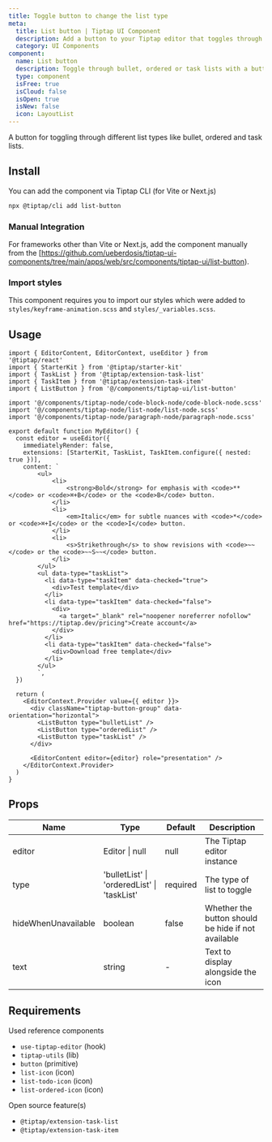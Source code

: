 ```yaml
---
title: Toggle button to change the list type
meta:
  title: List button | Tiptap UI Component
  description: Add a button to your Tiptap editor that toggles through bullet, ordered or task lists. More in the docs.
  category: UI Components
component:
  name: List button
  description: Toggle through bullet, ordered or task lists with a button.
  type: component
  isFree: true
  isCloud: false
  isOpen: true
  isNew: false
  icon: LayoutList
---
```



A button for toggling through different list types like bullet, ordered and task lists.

<CodeDemo isScrollable src="https://template.tiptap.dev/preview/tiptap-ui/list-button" />

## Install
You can add the component via Tiptap CLI (for Vite or Next.js)

```bash
npx @tiptap/cli add list-button
```

### Manual Integration
For frameworks other than Vite or Next.js, add the component manually from the [https://github.com/ueberdosis/tiptap-ui-components/tree/main/apps/web/src/components/tiptap-ui/list-button).

### Import styles

This component requires you to import our styles which were added to `styles/keyframe-animation.scss` and `styles/_variables.scss`.

## Usage

```tsx
import { EditorContent, EditorContext, useEditor } from '@tiptap/react'
import { StarterKit } from '@tiptap/starter-kit'
import { TaskList } from '@tiptap/extension-task-list'
import { TaskItem } from '@tiptap/extension-task-item'
import { ListButton } from '@/components/tiptap-ui/list-button'

import '@/components/tiptap-node/code-block-node/code-block-node.scss'
import '@/components/tiptap-node/list-node/list-node.scss'
import '@/components/tiptap-node/paragraph-node/paragraph-node.scss'

export default function MyEditor() {
  const editor = useEditor({
    immediatelyRender: false,
    extensions: [StarterKit, TaskList, TaskItem.configure({ nested: true })],
    content: `
        <ul>
            <li>
                <strong>Bold</strong> for emphasis with <code>**</code> or <code>⌘+B</code> or the <code>B</code> button.
            </li>
            <li>
                <em>Italic</em> for subtle nuances with <code>*</code> or <code>⌘+I</code> or the <code>I</code> button.
            </li>
            <li>
                <s>Strikethrough</s> to show revisions with <code>~~</code> or the <code>~~S~~</code> button.
            </li>
        </ul>
        <ul data-type="taskList">
          <li data-type="taskItem" data-checked="true">
            <div>Test template</div>
          </li>
          <li data-type="taskItem" data-checked="false">
            <div>
              <a target="_blank" rel="noopener noreferrer nofollow" href="https://tiptap.dev/pricing">Create account</a>
            </div>
          </li>
          <li data-type="taskItem" data-checked="false">
            <div>Download free template</div>
          </li>
        </ul>
        `,
  })

  return (
    <EditorContext.Provider value={{ editor }}>
      <div className="tiptap-button-group" data-orientation="horizontal">
        <ListButton type="bulletList" />
        <ListButton type="orderedList" />
        <ListButton type="taskList" />
      </div>

      <EditorContent editor={editor} role="presentation" />
    </EditorContext.Provider>
  )
}
```

## Props

| Name                | Type                                        | Default  | Description                                        |
| ------------------- | ------------------------------------------- | -------- | -------------------------------------------------- |
| editor              | Editor \| null                              | null     | The Tiptap editor instance                         |
| type                | 'bulletList' \| 'orderedList' \| 'taskList' | required | The type of list to toggle                         |
| hideWhenUnavailable | boolean                                     | false    | Whether the button should be hide if not available |
| text                | string                                      | -        | Text to display alongside the icon                 |

## Requirements

Used reference components

- `use-tiptap-editor` (hook)
- `tiptap-utils` (lib)
- `button` (primitive)
- `list-icon` (icon)
- `list-todo-icon` (icon)
- `list-ordered-icon` (icon)

Open source feature(s)

- `@tiptap/extension-task-list`
- `@tiptap/extension-task-item`

